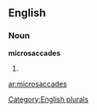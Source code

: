 
==English==

===Noun===
'''microsaccades'''

# {{plural of|[[microsaccade]]}}

[[Category:English plurals]]

[[ar:microsaccades]]